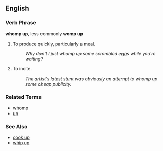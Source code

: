 ==English==

===Verb Phrase===
'''whomp up''', less commonly '''womp up'''

# To produce quickly, particularly a meal.
#: ''Why don't I just whomp up some scrambled eggs while you're waiting?''
# To incite.
#: ''The artist's latest stunt was obviously an attempt to whomp up some cheap publicity.''

===Related Terms===
*[[whomp]]
*[[up]]

===See Also===
*[[cook up]]
*[[whip up]]